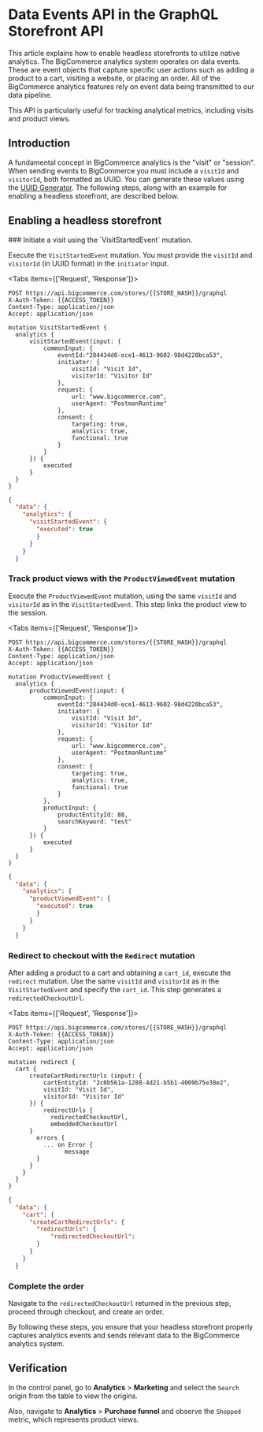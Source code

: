 # Data Events API in the GraphQL Storefront API

This article explains how to enable headless storefronts to utilize native analytics. The BigCommerce analytics system operates on data events. These are event objects that capture specific user actions such as adding a product to a cart, visiting a website, or placing an order. All of the BigCommerce analytics features rely on event data being transmitted to our data pipeline.

This API is particularly useful for tracking analytical metrics, including visits and product views.

## Introduction

A fundamental concept in BigCommerce analytics is the "visit" or "session". When sending events to BigCommerce you must include a `visitId` and `visitorId`, both formatted as UUID. You can generate these values using the [UUID Generator](https://www.uuidgenerator.net/version4). The following steps, along with an example for enabling a headless storefront, are described below.

## Enabling a headless storefront

<Steps> 
### Initiate a visit using the `VisitStartedEvent` mutation.

Execute the `VisitStartedEvent` mutation. You must provide the `visitId` and `visitorId` (in UUID format) in the `initiator` input. 

<Tabs items={['Request', 'Response']}>
  <Tab>

  ```http filename="Example query: VisitStartedEvent" showLineNumbers copy
  POST https://api.bigcommerce.com/stores/{{STORE_HASH}}/graphql
  X-Auth-Token: {{ACCESS_TOKEN}}
  Content-Type: application/json
  Accept: application/json

  mutation VisitStartedEvent {
    analytics {
        visitStartedEvent(input: {
            commonInput: {
                eventId:"284434d0-ece1-4613-9602-98d4220bca53",
                initiator: {
                    visitId: "Visit Id",
                    visitorId: "Visitor Id"
                },
                request: {
                    url: "www.bigcommerce.com",
                    userAgent: "PostmanRuntime"
                },
                consent: {
                    targeting: true,
                    analytics: true,
                    functional: true
                }
            }
        }) {
            executed
        }
    }
}
  ```
  </Tab>
  <Tab>

  ```json filename="Example query: Get data layer enabled flag" showLineNumbers copy
  {
    "data": {
      "analytics": {
        "visitStartedEvent": {
          "executed": true
          }
        }
      }
    }
  ```
  </Tab>
</Tabs>


### Track product views with the `ProductViewedEvent` mutation

Execute the `ProductViewedEvent` mutation, using the same `visitId` and `visitorId` as in the `VisitStartedEvent`. This step links the product view to the session.

<Tabs items={['Request', 'Response']}>
  <Tab>

  ```http filename="Example query: ProductViewedEvent" showLineNumbers copy
  POST https://api.bigcommerce.com/stores/{{STORE_HASH}}/graphql
  X-Auth-Token: {{ACCESS_TOKEN}}
  Content-Type: application/json
  Accept: application/json

  mutation ProductViewedEvent {
    analytics {
        productViewedEvent(input: {
            commonInput: {
                eventId:"284434d0-ece1-4613-9602-98d4220bca53",
                initiator: {
                    visitId: "Visit Id",
                    visitorId: "Visitor Id"
                },
                request: {
                    url: "www.bigcommerce.com",
                    userAgent: "PostmanRuntime"
                },
                consent: {
                    targeting: true,
                    analytics: true,
                    functional: true
                }
            },
            productInput: {
                productEntityId: 88,
                searchKeyword: "test"
            }
        }) {
            executed
        }
    }
}
  ```
  </Tab>
  <Tab>

  ```json filename="Example query: ProductViewedEvent" showLineNumbers copy
  {
    "data": {
      "analytics": {
        "productViewedEvent": {
          "executed": true
          }
        }
      }
    }
  ```
  </Tab>
</Tabs>

### Redirect to checkout with the `Redirect` mutation

After adding a product to a cart and obtaining a `cart_id`, execute the `redirect` mutation. Use the same `visitId` and `visitorId` as in the `VisitStartedEvent` and specify the `cart_id`. This step generates a `redirectedCheckoutUrl`. 

<Tabs items={['Request', 'Response']}>
  <Tab>

  ```http filename="Example query: Redirect" showLineNumbers copy
  POST https://api.bigcommerce.com/stores/{{STORE_HASH}}/graphql
  X-Auth-Token: {{ACCESS_TOKEN}}
  Content-Type: application/json
  Accept: application/json

  mutation redirect {
    cart {
        createCartRedirectUrls (input: {
            cartEntityId: "2c0b561a-1288-4d21-b5b1-4009b75e38e2",
            visitId: "Visit Id",
            visitorId: "Visitor Id"
        }) {
            redirectUrls {
              redirectedCheckoutUrl,
              embeddedCheckoutUrl
        }
          errors {
            ... on Error {
                  message
          }
        }
      }
    }
}
 ```
  </Tab>
  <Tab>

  ```json filename="Example query: Redirect" showLineNumbers copy
  {
    "data": {
      "cart": {
        "createCartRedirectUrls": {
          "redirectUrls": {
              "redirectedCheckoutUrl": 
          }
        }
      }
    }
  ```
  </Tab>
</Tabs>

### Complete the order

Navigate to the `redirectedCheckoutUrl` returned in the previous step, proceed through checkout, and create an order.
</Steps>

By following these steps, you ensure that your headless storefront properly captures analytics events and sends relevant data to the BigCommerce analytics system.

## Verification

In the control panel, go to **Analytics** > **Marketing** and select the `Search` origin from the table to view the origins.

Also, navigate to **Analytics** > **Purchase funnel** and observe the `Shopped` metric, which represents product views.

